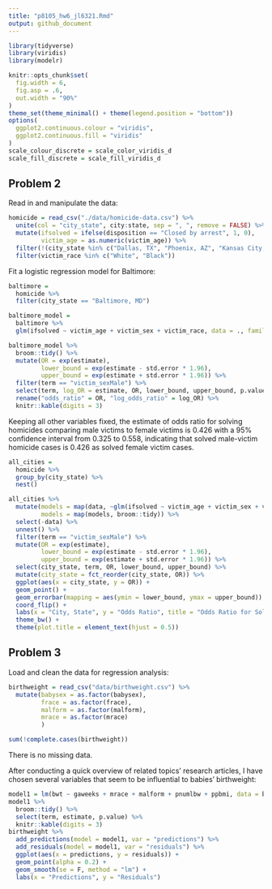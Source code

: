 ```yaml
---
title: "p8105_hw6_jl6321.Rmd"
output: github_document
---
```


```r
library(tidyverse) 
library(viridis) 
library(modelr) 

knitr::opts_chunk$set(
  fig.width = 6,
  fig.asp = .6,
  out.width = "90%"
)
theme_set(theme_minimal() + theme(legend.position = "bottom"))
options(
  ggplot2.continuous.colour = "viridis",
  ggplot2.continuous.fill = "viridis"
)
scale_colour_discrete = scale_color_viridis_d
scale_fill_discrete = scale_fill_viridis_d
```

## Problem 2

Read in and manipulate the data: 
```r
homicide = read_csv("./data/homicide-data.csv") %>% 
  unite(col = "city_state", city:state, sep = ", ", remove = FALSE) %>% 
  mutate(ifsolved = ifelse(disposition == "Closed by arrest", 1, 0), 
         victim_age = as.numeric(victim_age)) %>% 
  filter(!(city_state %in% c("Dallas, TX", "Phoenix, AZ", "Kansas City, MO", "Tulsa, AL"))) %>% 
  filter(victim_race %in% c("White", "Black")) 
```

Fit a logistic regression model for Baltimore: 
```r
baltimore = 
  homicide %>% 
  filter(city_state == "Baltimore, MD") 

baltimore_model = 
  baltimore %>% 
  glm(ifsolved ~ victim_age + victim_sex + victim_race, data = ., family = binomial()) 

baltimore_model %>% 
  broom::tidy() %>% 
  mutate(OR = exp(estimate), 
         lower_bound = exp(estimate - std.error * 1.96), 
         upper_bound = exp(estimate + std.error * 1.96)) %>% 
  filter(term == "victim_sexMale") %>% 
  select(term, log_OR = estimate, OR, lower_bound, upper_bound, p.value) %>% 
  rename("odds_ratio" = OR, "log_odds_ratio" = log_OR) %>% 
  knitr::kable(digits = 3)
```
Keeping all other variables fixed, the estimate of odds ratio for solving homicides comparing male victims to female victims is 0.426 with a 95% confidence interval from 0.325 to 0.558, indicating that solved male-victim homicide cases is 0.426 as solved female victim cases. 

```r
all_cities = 
  homicide %>% 
  group_by(city_state) %>% 
  nest() 

all_cities %>% 
  mutate(models = map(data, ~glm(ifsolved ~ victim_age + victim_sex + victim_race, data = .x, family = binomial())), 
         models = map(models, broom::tidy)) %>% 
  select(-data) %>% 
  unnest() %>% 
  filter(term == "victim_sexMale") %>% 
  mutate(OR = exp(estimate), 
         lower_bound = exp(estimate - std.error * 1.96), 
         upper_bound = exp(estimate + std.error * 1.96)) %>% 
  select(city_state, term, OR, lower_bound, upper_bound) %>% 
  mutate(city_state = fct_reorder(city_state, OR)) %>% 
  ggplot(aes(x = city_state, y = OR)) + 
  geom_point() + 
  geom_errorbar(mapping = aes(ymin = lower_bound, ymax = upper_bound)) + 
  coord_flip() + 
  labs(x = "City, State", y = "Odds Ratio", title = "Odds Ratio for Solving Homicides Comparing Male to Female Victims") + 
  theme_bw() + 
  theme(plot.title = element_text(hjust = 0.5)) 
```

## Problem 3 

Load and clean the data for regression analysis: 
```r
birthweight = read_csv("data/birthweight.csv") %>% 
  mutate(babysex = as.factor(babysex),
         frace = as.factor(frace), 
         malform = as.factor(malform), 
         mrace = as.factor(mrace)
         ) 

sum(!complete.cases(birthweight))
```
There is no missing data. 

After conducting a quick overview of related topics' research articles, I have chosen several variables that seem to be influential to babies' birthweight: 
```r
model1 = lm(bwt ~ gaweeks + mrace + malform + pnumlbw + ppbmi, data = birthweight) 
model1 %>% 
  broom::tidy() %>% 
  select(term, estimate, p.value) %>% 
  knitr::kable(digits = 3) 
birthweight %>% 
  add_predictions(model = model1, var = "predictions") %>% 
  add_residuals(model = model1, var = "residuals") %>% 
  ggplot(aes(x = predictions, y = residuals)) + 
  geom_point(alpha = 0.2) + 
  geom_smooth(se = F, method = "lm") + 
  labs(x = "Predictions", y = "Residuals") 
```

